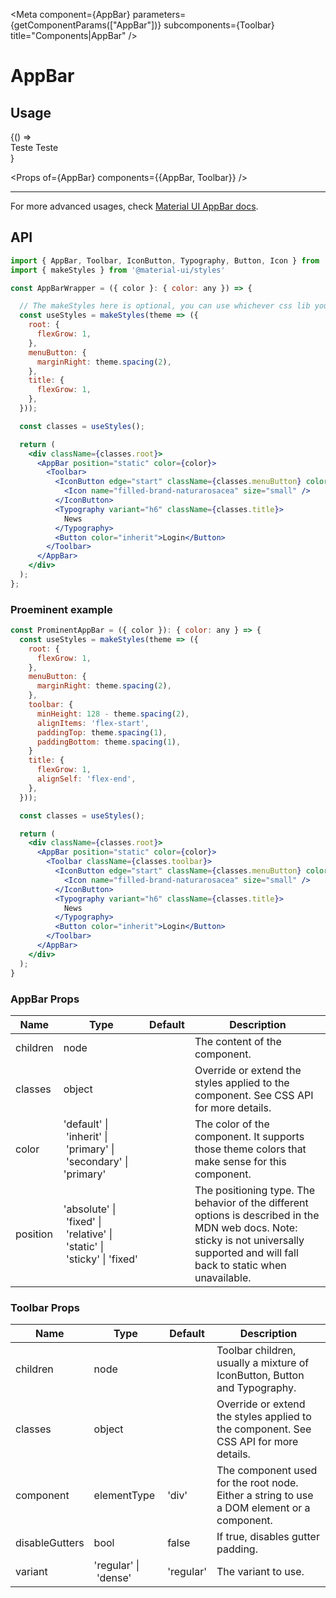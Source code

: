 

<Meta component={AppBar} parameters={getComponentParams(["AppBar"])} subcomponents={Toolbar} title="Components|AppBar" />

# AppBar

## Usage

<Preview>
  <Story name="AppBar colors">
    {() => <div>
      <AppBar color={"primary"} position={"static"}><Toolbar>Teste</Toolbar></AppBar>
      <AppBar color={"secondary"} position={"static"}><Toolbar>Teste</Toolbar></AppBar>
    </div>}
  </Story>
</Preview>

<Props of={AppBar} components={{AppBar, Toolbar}} />

<Preview>
  <Story name="AppBar elevations">
    <ComponentWithLabel componentList={elevation} headingText={"Elevation"} />
  </Story>
</Preview>

---

For more advanced usages, check [Material UI AppBar docs](https://material-ui.com/components/app-bar/).

## API

```jsx highlight-line="2"
import { AppBar, Toolbar, IconButton, Typography, Button, Icon } from '@naturacosmeticos/natds-web';
import { makeStyles } from '@material-ui/styles'

const AppBarWrapper = ({ color }: { color: any }) => {

  // The makeStyles here is optional, you can use whichever css lib you want
  const useStyles = makeStyles(theme => ({
    root: {
      flexGrow: 1,
    },
    menuButton: {
      marginRight: theme.spacing(2),
    },
    title: {
      flexGrow: 1,
    },
  }));

  const classes = useStyles();

  return (
    <div className={classes.root}>
      <AppBar position="static" color={color}>
        <Toolbar>
          <IconButton edge="start" className={classes.menuButton} color="inherit" aria-label="menu">
            <Icon name="filled-brand-naturarosacea" size="small" />
          </IconButton>
          <Typography variant="h6" className={classes.title}>
            News
          </Typography>
          <Button color="inherit">Login</Button>
        </Toolbar>
      </AppBar>
    </div>
  );
};
```

### Proeminent example

```jsx
const ProminentAppBar = ({ color }): { color: any } => {
  const useStyles = makeStyles(theme => ({
    root: {
      flexGrow: 1,
    },
    menuButton: {
      marginRight: theme.spacing(2),
    },
    toolbar: {
      minHeight: 128 - theme.spacing(2),
      alignItems: 'flex-start',
      paddingTop: theme.spacing(1),
      paddingBottom: theme.spacing(1),
    }
    title: {
      flexGrow: 1,
      alignSelf: 'flex-end',
    },
  }));

  const classes = useStyles();

  return (
    <div className={classes.root}>
      <AppBar position="static" color={color}>
        <Toolbar className={classes.toolbar}>
          <IconButton edge="start" className={classes.menuButton} color="inherit" aria-label="menu">
            <Icon name="filled-brand-naturarosacea" size="small" />
          </IconButton>
          <Typography variant="h6" className={classes.title}>
            News
          </Typography>
          <Button color="inherit">Login</Button>
        </Toolbar>
      </AppBar>
    </div>
  );
}
```

### AppBar Props

| Name     | Type                                                                   | Default | Description                                                                                                                                                                            |
| -------- | ---------------------------------------------------------------------- | ------- | -------------------------------------------------------------------------------------------------------------------------------------------------------------------------------------- |
| children | node                                                                   |         | The content of the component.                                                                                                                                                          |
| classes  | object                                                                 |         | Override or extend the styles applied to the component. See CSS API for more details.                                                                                                  |
| color    | 'default' \| 'inherit' \| 'primary' \| 'secondary' \| 'primary'        |         | The color of the component. It supports those theme colors that make sense for this component.                                                                                         |
| position | 'absolute' \| 'fixed' \| 'relative' \| 'static' \| 'sticky' \| 'fixed' |         | The positioning type. The behavior of the different options is described in the MDN web docs. Note: sticky is not universally supported and will fall back to static when unavailable. |

### Toolbar Props

| Name           | Type                 | Default   | Description                                                                                |
| -------------- | -------------------- | --------- | ------------------------------------------------------------------------------------------ |
| children       | node                 |           | Toolbar children, usually a mixture of IconButton, Button and Typography.                  |
| classes        | object               |           | Override or extend the styles applied to the component. See CSS API for more details.      |
| component      | elementType          | 'div'     | The component used for the root node. Either a string to use a DOM element or a component. |
| disableGutters | bool                 | false     | If true, disables gutter padding.                                                          |
| variant        | 'regular' \| 'dense' | 'regular' | The variant to use.                                                                        |
